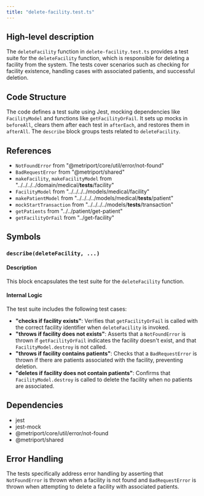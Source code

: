 ```yaml
---
title: "delete-facility.test.ts"
---
```


## High-level description
The `deleteFacility` function in `delete-facility.test.ts` provides a test suite for the `deleteFacility` function, which is responsible for deleting a facility from the system. The tests cover scenarios such as checking for facility existence, handling cases with associated patients, and successful deletion.

## Code Structure
The code defines a test suite using Jest, mocking dependencies like `FacilityModel` and functions like `getFacilityOrFail`. It sets up mocks in `beforeAll`, clears them after each test in `afterEach`, and restores them in `afterAll`. The `describe` block groups tests related to `deleteFacility`.

## References
- `NotFoundError` from "@metriport/core/util/error/not-found"
- `BadRequestError` from "@metriport/shared"
- `makeFacility`, `makeFacilityModel` from "../../../../domain/medical/__tests__/facility"
- `FacilityModel` from "../../../../models/medical/facility"
- `makePatientModel` from "../../../../models/medical/__tests__/patient"
- `mockStartTransaction` from "../../../../models/__tests__/transaction"
- `getPatients` from "../../patient/get-patient"
- `getFacilityOrFail` from "../get-facility"

## Symbols
### `describe(deleteFacility, ...)`
#### Description
This block encapsulates the test suite for the `deleteFacility` function.

#### Internal Logic
The test suite includes the following test cases:

- **"checks if facility exists"**: Verifies that `getFacilityOrFail` is called with the correct facility identifier when `deleteFacility` is invoked.
- **"throws if facility does not exists"**: Asserts that a `NotFoundError` is thrown if `getFacilityOrFail` indicates the facility doesn't exist, and that `FacilityModel.destroy` is not called.
- **"throws if facility contains patients"**: Checks that a `BadRequestError` is thrown if there are patients associated with the facility, preventing deletion.
- **"deletes if facility does not contain patients"**: Confirms that `FacilityModel.destroy` is called to delete the facility when no patients are associated.

## Dependencies
- jest
- jest-mock
- @metriport/core/util/error/not-found
- @metriport/shared

## Error Handling
The tests specifically address error handling by asserting that `NotFoundError` is thrown when a facility is not found and `BadRequestError` is thrown when attempting to delete a facility with associated patients.
